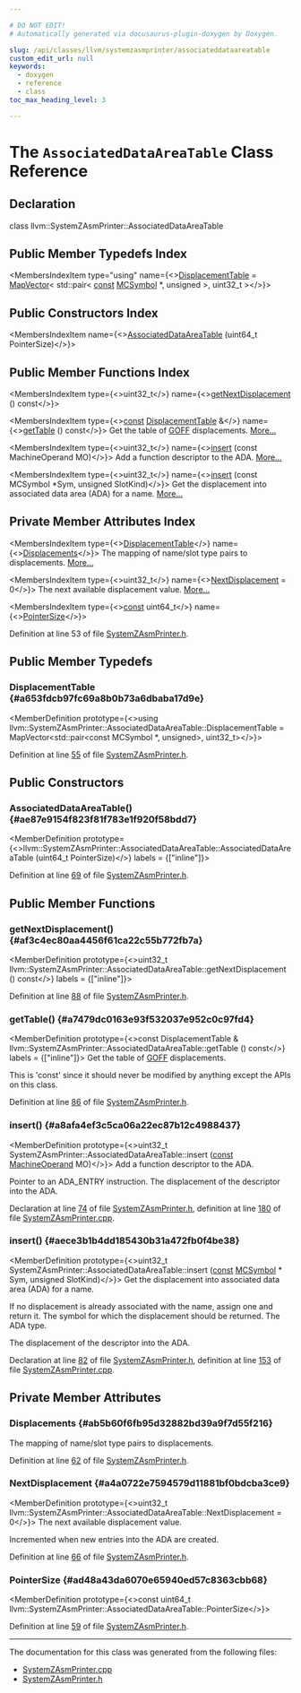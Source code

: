 ```yaml
---

# DO NOT EDIT!
# Automatically generated via docusaurus-plugin-doxygen by Doxygen.

slug: /api/classes/llvm/systemzasmprinter/associateddataareatable
custom_edit_url: null
keywords:
  - doxygen
  - reference
  - class
toc_max_heading_level: 3

---
```





# The `AssociatedDataAreaTable` Class Reference

<DoxygenPage pluginConfig={pluginConfig}>



## Declaration

<CodeBlock>class llvm::SystemZAsmPrinter::AssociatedDataAreaTable</CodeBlock>

## Public Member Typedefs Index

<MembersIndex>

<MembersIndexItem
  type="using"
  name={<><a href="#a653fdcb97fc69a8b0b73a6dbaba17d9e">DisplacementTable</a> = <a href="/docs/api/classes/llvm/mapvector">MapVector</a>&lt; std::pair&lt; <a href="/docs/api/files/lib/lib/target/lib/target/aarch64/aarch64promoteconstant-cpp/#a90f8350fecae261c25be85d38b451bff">const</a> <a href="/docs/api/classes/llvm/mcsymbol">MCSymbol</a> &#42;, unsigned &gt;, uint32&#95;t &gt;</>}>
</MembersIndexItem>

</MembersIndex>

## Public Constructors Index

<MembersIndex>

<MembersIndexItem
  name={<><a href="#ae87e9154f823f81f783e1f920f58bdd7">AssociatedDataAreaTable</a> (uint64&#95;t PointerSize)</>}>
</MembersIndexItem>

</MembersIndex>

## Public Member Functions Index

<MembersIndex>

<MembersIndexItem
  type={<>uint32&#95;t</>}
  name={<><a href="#af3c4ec80aa4456f61ca22c55b772fb7a">getNextDisplacement</a> () const</>}>
</MembersIndexItem>

<MembersIndexItem
  type={<><a href="/docs/api/files/lib/lib/target/lib/target/aarch64/aarch64promoteconstant-cpp/#a90f8350fecae261c25be85d38b451bff">const</a> <a href="/docs/api/classes/llvm/mapvector">DisplacementTable</a> &amp;</>}
  name={<><a href="#a7479dc0163e93f532037e952c0c97fd4">getTable</a> () const</>}>
Get the table of <a href="/docs/api/namespaces/llvm/goff">GOFF</a> displacements. <a href="#a7479dc0163e93f532037e952c0c97fd4">More...</a>
</MembersIndexItem>

<MembersIndexItem
  type={<>uint32&#95;t</>}
  name={<><a href="#a8afa4ef3c5ca06a22ec87b12c4988437">insert</a> (const MachineOperand MO)</>}>
Add a function descriptor to the ADA. <a href="#a8afa4ef3c5ca06a22ec87b12c4988437">More...</a>
</MembersIndexItem>

<MembersIndexItem
  type={<>uint32&#95;t</>}
  name={<><a href="#aece3b1b4dd185430b31a472fb0f4be38">insert</a> (const MCSymbol &#42;Sym, unsigned SlotKind)</>}>
Get the displacement into associated data area (ADA) for a name. <a href="#aece3b1b4dd185430b31a472fb0f4be38">More...</a>
</MembersIndexItem>

</MembersIndex>

## Private Member Attributes Index

<MembersIndex>

<MembersIndexItem
  type={<><a href="/docs/api/classes/llvm/mapvector">DisplacementTable</a></>}
  name={<><a href="#ab5b60f6fb95d32882bd39a9f7d55f216">Displacements</a></>}>
The mapping of name/slot type pairs to displacements. <a href="#ab5b60f6fb95d32882bd39a9f7d55f216">More...</a>
</MembersIndexItem>

<MembersIndexItem
  type={<>uint32&#95;t</>}
  name={<><a href="#a4a0722e7594579d11881bf0bdcba3ce9">NextDisplacement</a> = 0</>}>
The next available displacement value. <a href="#a4a0722e7594579d11881bf0bdcba3ce9">More...</a>
</MembersIndexItem>

<MembersIndexItem
  type={<><a href="/docs/api/files/lib/lib/target/lib/target/aarch64/aarch64promoteconstant-cpp/#a90f8350fecae261c25be85d38b451bff">const</a> uint64&#95;t</>}
  name={<><a href="#ad48a43da6070e65940ed57c8363cbb68">PointerSize</a></>}>
</MembersIndexItem>

</MembersIndex>


Definition at line 53 of file <a href="/docs/api/files/lib/lib/target/lib/target/systemz/systemzasmprinter-h">SystemZAsmPrinter.h</a>.

<SectionDefinition>

## Public Member Typedefs

### DisplacementTable {#a653fdcb97fc69a8b0b73a6dbaba17d9e}

<MemberDefinition
  prototype={<>using llvm::SystemZAsmPrinter::AssociatedDataAreaTable::DisplacementTable = 
        MapVector&lt;std::pair&lt;const MCSymbol &#42;, unsigned&gt;, uint32&#95;t&gt;</>}>

Definition at line <a href="/docs/api/files/lib/lib/target/lib/target/systemz/systemzasmprinter-h/#l00055">55</a> of file <a href="/docs/api/files/lib/lib/target/lib/target/systemz/systemzasmprinter-h">SystemZAsmPrinter.h</a>.
</MemberDefinition>

</SectionDefinition>

<SectionDefinition>

## Public Constructors

### AssociatedDataAreaTable() {#ae87e9154f823f81f783e1f920f58bdd7}

<MemberDefinition
  prototype={<>llvm::SystemZAsmPrinter::AssociatedDataAreaTable::AssociatedDataAreaTable (uint64&#95;t PointerSize)</>}
  labels = {["inline"]}>

Definition at line <a href="/docs/api/files/lib/lib/target/lib/target/systemz/systemzasmprinter-h/#l00069">69</a> of file <a href="/docs/api/files/lib/lib/target/lib/target/systemz/systemzasmprinter-h">SystemZAsmPrinter.h</a>.
</MemberDefinition>

</SectionDefinition>

<SectionDefinition>

## Public Member Functions

### getNextDisplacement() {#af3c4ec80aa4456f61ca22c55b772fb7a}

<MemberDefinition
  prototype={<>uint32&#95;t llvm::SystemZAsmPrinter::AssociatedDataAreaTable::getNextDisplacement () const</>}
  labels = {["inline"]}>

Definition at line <a href="/docs/api/files/lib/lib/target/lib/target/systemz/systemzasmprinter-h/#l00088">88</a> of file <a href="/docs/api/files/lib/lib/target/lib/target/systemz/systemzasmprinter-h">SystemZAsmPrinter.h</a>.
</MemberDefinition>

### getTable() {#a7479dc0163e93f532037e952c0c97fd4}

<MemberDefinition
  prototype={<>const DisplacementTable &amp; llvm::SystemZAsmPrinter::AssociatedDataAreaTable::getTable () const</>}
  labels = {["inline"]}>
Get the table of <a href="/docs/api/namespaces/llvm/goff">GOFF</a> displacements.

This is &#39;const&#39; since it should never be modified by anything except the APIs on this class.

Definition at line <a href="/docs/api/files/lib/lib/target/lib/target/systemz/systemzasmprinter-h/#l00086">86</a> of file <a href="/docs/api/files/lib/lib/target/lib/target/systemz/systemzasmprinter-h">SystemZAsmPrinter.h</a>.
</MemberDefinition>

### insert() {#a8afa4ef3c5ca06a22ec87b12c4988437}

<MemberDefinition
  prototype={<>uint32&#95;t SystemZAsmPrinter::AssociatedDataAreaTable::insert (<a href="/docs/api/files/lib/lib/target/lib/target/aarch64/aarch64promoteconstant-cpp/#a90f8350fecae261c25be85d38b451bff">const</a> <a href="/docs/api/classes/llvm/machineoperand">MachineOperand</a> MO)</>}>
Add a function descriptor to the ADA.

<ParametersList title="Parameters">
<ParametersListItem name="MI">Pointer to an ADA&#95;ENTRY instruction.</ParametersListItem>
</ParametersList>

<SectionUser title="Returns">
The displacement of the descriptor into the ADA.
</SectionUser>

Declaration at line <a href="/docs/api/files/lib/lib/target/lib/target/systemz/systemzasmprinter-h/#l00074">74</a> of file <a href="/docs/api/files/lib/lib/target/lib/target/systemz/systemzasmprinter-h">SystemZAsmPrinter.h</a>, definition at line <a href="/docs/api/files/lib/lib/target/lib/target/systemz/systemzasmprinter-cpp/#l00180">180</a> of file <a href="/docs/api/files/lib/lib/target/lib/target/systemz/systemzasmprinter-cpp">SystemZAsmPrinter.cpp</a>.
</MemberDefinition>

### insert() {#aece3b1b4dd185430b31a472fb0f4be38}

<MemberDefinition
  prototype={<>uint32&#95;t SystemZAsmPrinter::AssociatedDataAreaTable::insert (<a href="/docs/api/files/lib/lib/target/lib/target/aarch64/aarch64promoteconstant-cpp/#a90f8350fecae261c25be85d38b451bff">const</a> <a href="/docs/api/classes/llvm/mcsymbol">MCSymbol</a> &#42; Sym, unsigned SlotKind)</>}>
Get the displacement into associated data area (ADA) for a name.

If no displacement is already associated with the name, assign one and return it. 
<ParametersList title="Parameters">
<ParametersListItem name="Sym">The symbol for which the displacement should be returned.</ParametersListItem>
<ParametersListItem name="SlotKind">The ADA type.</ParametersListItem>
</ParametersList>

<SectionUser title="Returns">
The displacement of the descriptor into the ADA.
</SectionUser>

Declaration at line <a href="/docs/api/files/lib/lib/target/lib/target/systemz/systemzasmprinter-h/#l00082">82</a> of file <a href="/docs/api/files/lib/lib/target/lib/target/systemz/systemzasmprinter-h">SystemZAsmPrinter.h</a>, definition at line <a href="/docs/api/files/lib/lib/target/lib/target/systemz/systemzasmprinter-cpp/#l00153">153</a> of file <a href="/docs/api/files/lib/lib/target/lib/target/systemz/systemzasmprinter-cpp">SystemZAsmPrinter.cpp</a>.
</MemberDefinition>

</SectionDefinition>

<SectionDefinition>

## Private Member Attributes

### Displacements {#ab5b60f6fb95d32882bd39a9f7d55f216}

<MemberDefinition
  prototype="DisplacementTable llvm::SystemZAsmPrinter::AssociatedDataAreaTable::Displacements">
The mapping of name/slot type pairs to displacements.

Definition at line <a href="/docs/api/files/lib/lib/target/lib/target/systemz/systemzasmprinter-h/#l00062">62</a> of file <a href="/docs/api/files/lib/lib/target/lib/target/systemz/systemzasmprinter-h">SystemZAsmPrinter.h</a>.
</MemberDefinition>

### NextDisplacement {#a4a0722e7594579d11881bf0bdcba3ce9}

<MemberDefinition
  prototype={<>uint32&#95;t llvm::SystemZAsmPrinter::AssociatedDataAreaTable::NextDisplacement = 0</>}>
The next available displacement value.

Incremented when new entries into the ADA are created.

Definition at line <a href="/docs/api/files/lib/lib/target/lib/target/systemz/systemzasmprinter-h/#l00066">66</a> of file <a href="/docs/api/files/lib/lib/target/lib/target/systemz/systemzasmprinter-h">SystemZAsmPrinter.h</a>.
</MemberDefinition>

### PointerSize {#ad48a43da6070e65940ed57c8363cbb68}

<MemberDefinition
  prototype={<>const uint64&#95;t llvm::SystemZAsmPrinter::AssociatedDataAreaTable::PointerSize</>}>

Definition at line <a href="/docs/api/files/lib/lib/target/lib/target/systemz/systemzasmprinter-h/#l00059">59</a> of file <a href="/docs/api/files/lib/lib/target/lib/target/systemz/systemzasmprinter-h">SystemZAsmPrinter.h</a>.
</MemberDefinition>

</SectionDefinition>

<hr/>

The documentation for this class was generated from the following files:

<ul>
<li><a href="/docs/api/files/lib/lib/target/lib/target/systemz/systemzasmprinter-cpp">SystemZAsmPrinter.cpp</a></li>
<li><a href="/docs/api/files/lib/lib/target/lib/target/systemz/systemzasmprinter-h">SystemZAsmPrinter.h</a></li>
</ul>

</DoxygenPage>
